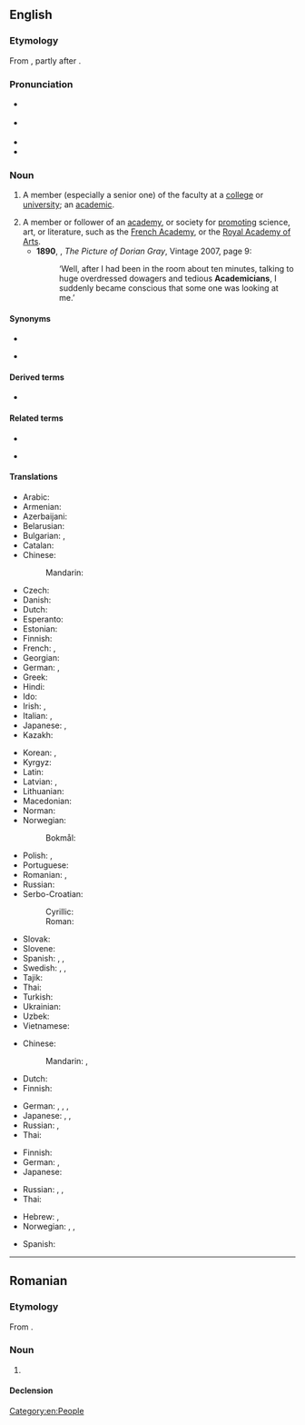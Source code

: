 {{also|Academician}}
==English==

===Etymology===
From {{suffix|en|academic|ian|t2=one skilled in}}, partly after {{der|en|fr|académicien}}.

===Pronunciation===
* {{a|UK}} {{IPA|en|/əˌka.dəˈmɪʃ.n̩/|/ˌa.kə.dəˈmɪʃ.n̩/}}
* {{a|US}} {{IPA|en|/ˌæ.kə.dəˈmɪʃ.n̩/|/əˌkæ.dəˈmɪʃ.n̩/}}
* {{audio|en|LL-Q1860 (eng)-Vininn126-academician.wav|Audio (US)}}
* {{rhymes|en|ɪʃən|s=5}}

===Noun===
{{en-noun}}

# {{lb|en|now|chiefly|US}} A member (especially a senior one) of the faculty at a [[college]] or [[university]]; an [[academic]]. {{defdate|from 17th c.}}
# A member or follower of an [[academy]], or society for [[promoting]] science, art, or literature, such as the [[French Academy]], or the [[w:Royal Academy of Arts|Royal Academy of Arts]]. {{defdate|from 17th c.}}
#* '''1890''', {{w|Oscar Wilde}}, ''The Picture of Dorian Gray'', Vintage 2007, page 9:
#*: ‘Well, after I had been in the room about ten minutes, talking to huge overdressed dowagers and tedious '''Academicians''', I suddenly became conscious that some one was looking at me.’

====Synonyms====
{{rel-top|member of university faculty}}
* {{l|en|academian}}
{{rel-mid}}
* {{l|en|academic}}
{{rel-bottom}}

====Derived terms====
* {{l|en|academicianship}}

====Related terms====
{{rel-top|terms related to academician}}
* {{l|en|academy}}
{{rel-mid}}
* {{l|en|academia}}
{{rel-bottom}}

====Translations====
{{trans-top|member of an academy}}
* Arabic: {{t|ar|أَكَادِيمِيّ|m}}
* Armenian: {{t+|hy|ակադեմիկոս}}
* Azerbaijani: {{t|az|akademik}}
* Belarusian: {{t|be|акадэ́мік|m}}
* Bulgarian: {{t+|bg|академи́к|m}}, {{t|bg|академи́чка|f}}
* Catalan: {{t+|ca|acadèmic}}
* Chinese:
*: Mandarin: {{t+|cmn|院士|tr=yuànshì}}
* Czech: {{t|cs|akademik|m}}
* Danish: {{t+|da|akademiker|c}}
* Dutch: {{t+|nl|academicus|m}}
* Esperanto: {{t|eo|akademiano}}
* Estonian: {{t+|et|akadeemik}}
* Finnish: {{t+|fi|akateemikko}}
* French: {{t+|fr|académicien|m}}, {{t+|fr|académicienne|f}}
* Georgian: {{t|ka|აკადემიკოსი}}
* German: {{t+|de|Akademiker|m}}, {{t+|de|Akademikerin|f}}
* Greek: {{t+|el|ακαδημαϊκός|m}}
* Hindi: {{t|hi|अकदमीशियन|m}}
* Ido: {{t+|io|akademiano}}
* Irish: {{t|ga|acadamhaí|m}}, {{t|ga|[[ball]] d'[[acadamh]]|m}}
* Italian: {{t+|it|accademico}}, {{t+|it|accademica|f}}
* Japanese: {{t|ja|[[アカデミー]][[会員]]|tr=アカデミーかいいん, akademī kaiin}}, {{t|ja|アカデミシャン|tr=akademishan}}
* Kazakh: {{t|kk|академик}}
{{trans-mid}}
* Korean: {{t|ko|[[학술]] [[위원]](學術委員)}}, {{t|ko|아카데미션}}
* Kyrgyz: {{t+|ky|академик}}
* Latin: {{t|la|acadēmicus|m}}
* Latvian: {{t|lv|akadēmiķis|m}}, {{t|lv|akadēmiķe|f}}
* Lithuanian: {{t|lt|akademikas|m}}
* Macedonian: {{t|mk|акаде́мик|m}}
* Norman: {{t|nrf|académicien|m}} {{q|Jersey}}
* Norwegian:
*: Bokmål: {{t+|nb|akademiker|m}}
* Polish: {{t+|pl|akademik|m}}, {{t+|pl|akademiczka|f}}
* Portuguese: {{t+|pt|acadêmico|m}}
* Romanian: {{t+|ro|academician|m}}, {{t+|ro|academiciană|f}}
* Russian: {{t+|ru|акаде́мик|m}}
* Serbo-Croatian:
*: Cyrillic: {{t|sh|акадѐмик|m}}
*: Roman: {{t+|sh|akadèmik|m}}
* Slovak: {{t|sk|akademik|m}}
* Slovene: {{t|sl|akademik|m}}
* Spanish: {{t+|es|académico|m}}, {{t+|es|académica|f}}, {{t+|es|academista|m|f}}
* Swedish: {{t+|sv|akademiker|c}}, {{t+|sv|akademiledamot|c}}, {{t|sv|akademimedlem|c}}
* Tajik: {{t|tg|академик}}
* Thai: {{t+|th|นักวิชาการ}}
* Turkish: {{t+|tr|akademisyen}}
* Ukrainian: {{t+|uk|акаде́мік|m}}
* Uzbek: {{t+|uz|akademik}}
* Vietnamese: {{t+|vi|viện sĩ}}
{{trans-bottom}}

{{trans-top|collegian}}
* Chinese:
*: Mandarin: {{t+|cmn|大學生}}, {{t+|cmn|大学生|tr=dàxuéshēng}}
* Dutch: {{t+|nl|academicus|m}}
* Finnish: {{t+|fi|akateemikko}}
{{trans-mid}}
* German: {{t+|de|Akademiker|m}}, {{t+|de|Akademikerin|f}}, {{t+|de|Student|m}}, {{t+|de|Studentin|f}}
* Japanese: {{t+|ja|学生|tr=がくせい, gakusei}}, {{t+|ja|大学生|tr=だいがくせい, gakusei}}, {{t+|ja|学徒|tr=がくと, gakuto}}
* Russian: {{t+|ru|студе́нт|m}}, {{t+|ru|студе́нтка|f}}
* Thai: {{t+|th|นักวิชาการ}}
{{trans-bottom}}

{{trans-top|member faculty}}
* Finnish: {{t+|fi|akateemikko}}
* German: {{t+|de|Akademiker|m}}, {{t+|de|Akademikerin|f}}
* Japanese: {{t+|ja|学者|tr=がくしゃ, gakusha}}
{{trans-mid}}
* Russian: {{t+|ru|преподава́тель|m}}, {{t+|ru|преподава́тельница|f}}, {{t+|ru|профе́ссор|m}}
* Thai: {{t+|th|นักวิชาการ}}
{{trans-bottom}}

{{checktrans-top}}
* Hebrew: {{t-check|he|אקדמאי|m|tr=aqademai}}, {{t-check|he|אקדמאית|f|tr=aqademait}}
* Norwegian: {{t+check|no|akademiker}}, {{t+check|no|medlem|n}}, {{t-check|no|av et akademi}}
{{trans-mid}}
* Spanish: {{t+check|es|académico|m}}
{{trans-bottom}}

[[Category:en:People]]

----

==Romanian==

===Etymology===
From {{bor|ro|fr|académicien}}.

===Noun===
{{ro-noun|m|academicieni|f=academiciană}}

# {{l|en|academician}}

====Declension====
{{ro-noun-m|pl=academicieni}}